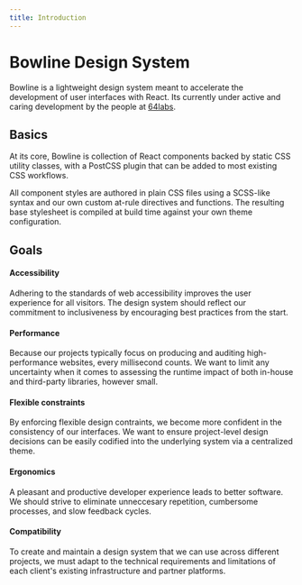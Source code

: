 ```yaml
---
title: Introduction
---
```


# Bowline Design System

Bowline is a lightweight design system meant to accelerate the development of user interfaces with React. Its currently under active and caring development by the people at [64labs](https://www.64labs.com).

## Basics

At its core, Bowline is collection of React components backed by static CSS utility classes, with a PostCSS plugin that can be added to most existing CSS workflows.

All component styles are authored in plain CSS files using a SCSS-like syntax and our own custom at-rule directives and functions. The resulting base stylesheet is compiled at build time against your own theme configuration.

## Goals

#### Accessibility

Adhering to the standards of web accessibility improves the user experience for all visitors. The design system should reflect our commitment to inclusiveness by encouraging best practices from the start.

#### Performance

Because our projects typically focus on producing and auditing high-performance websites, every millisecond counts. We want to limit any uncertainty when it comes to assessing the runtime impact of both in-house and third-party libraries, however small.

#### Flexible constraints

By enforcing flexible design contraints, we become more confident in the consistency of our interfaces. We want to ensure project-level design decisions can be easily codified into the underlying system via a centralized theme.

#### Ergonomics

A pleasant and productive developer experience leads to better software. We should strive to eliminate unneccesary repetition, cumbersome processes, and slow feedback cycles.

#### Compatibility

To create and maintain a design system that we can use across different projects, we must adapt to the technical requirements and limitations of each client's existing infrastructure and partner platforms.
